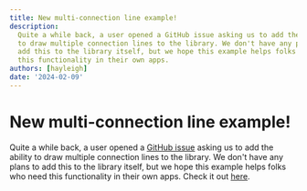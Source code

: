 ```yaml
---
title: New multi-connection line example!
description:
  Quite a while back, a user opened a GitHub issue asking us to add the ability
  to draw multiple connection lines to the library. We don't have any plans to
  add this to the library itself, but we hope this example helps folks who need
  this functionality in their own apps.
authors: [hayleigh]
date: '2024-02-09'
---
```



# New multi-connection line example!

Quite a while back, a user opened a [GitHub issue](https://github.com/xyflow/web/issues/315)
asking us to add the ability to draw multiple connection lines to the library. We
don't have any plans to add this to the library itself, but we hope this example
helps folks who need this functionality in their own apps. Check it out
[here](/examples/edges/multi-connection-line).

<RemoteCodeViewer
  route="examples/edges/multi-connection-line"
  framework="react"
  showEditor={false}
/>
